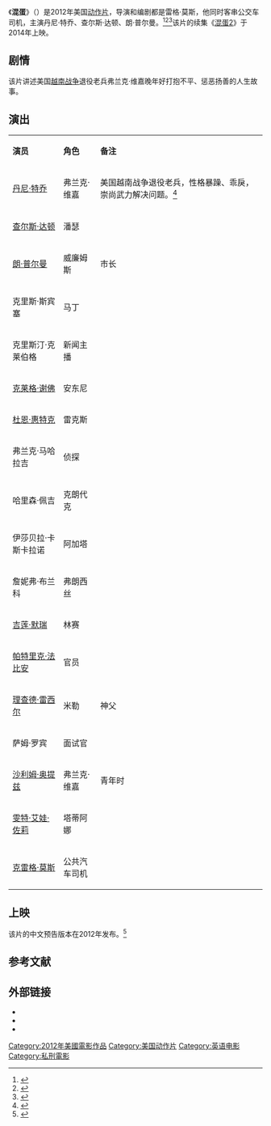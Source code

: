 {{电影信息框
| 片名     = 混蛋
| 电影原名 = ''{{lang|en|Bad Ass}}''
| 图像     = Bad Ass poser.jpg
| 图像说明 = 海报
| 导演     = 克雷格·莫斯
| 监制     = 
| 制片     = 阿什·R·沙哈
| 编剧     = 克雷格·莫斯<br>艾略特·特斯曼
| 原著     = 
| 主演     = 丹尼·特乔<br>查尔斯·达顿<br>朗·普尔曼
| 配乐     = 托德·哈伯曼
| 摄影     = 约翰·巴尔
| 剪辑     = 吉姆·弗林
| 制片商   = 
| 发行商   = [[二十世纪福克斯|二十世纪福克斯]]<br>塞缪戈温电影公司
| 上映日期 = {{Film date|2012|4|13|美国}}
| 片长     = 90分钟
| 产地     = {{USA}}
| 语言     = 英语
| 预算     = 
| 票房     = 
| 前集     = 
| 续集     = 《[[混蛋2|混蛋2]]》
| 中国大陆片名= 
| 港澳片名 = 
| 新马片名 = 
| 台湾片名 = 
}}
《'''混蛋'''》（{{lang-en|''Bad Ass''}}）是2012年美国[[动作片|动作片]]，导演和编剧都是雷格·莫斯，他同时客串公交车司机，主演丹尼·特乔、查尔斯·达顿、朗·普尔曼。<ref name=JoBlo>{{cite news|last=Walkuski|first=Eric|title=Danny Trejo is a badass in his next movie, titled Bad-Ass!|url=http://www.joblo.com/horror-movies/news/danny-trejo-is-a-badass-in-his-next-movie-titled-bad-ass|accessdate=December 29, 2011|newspaper=[[JoBlo|JoBlo]]|date=May 5, 2011|archive-date=2018-06-12|archive-url=https://web.archive.org/web/20180612210711/http://www.joblo.com/horror-movies/news/danny-trejo-is-a-badass-in-his-next-movie-titled-bad-ass|dead-url=no}}</ref><ref>{{cite web|last=Fischer, Russ|title=Danny Trejo is a Fightin’ Meme|url=http://www.slashfilm.com/bad-ass-trailer-danny-trejo-fightin-meme/|publisher=[[混蛋/Film|混蛋//Film]]|date=December 24, 2011|accessdate=December 29, 2011|archive-date=2021-01-17|archive-url=https://web.archive.org/web/20210117102710/https://www.slashfilm.com/bad-ass-trailer-danny-trejo-fightin-meme/|dead-url=no}}</ref><ref>{{cite web|last=Staff|title=Danny Trejo Is a Bad Ass as the Beard Man in This Epic Trailer|url=http://geektyrant.com/news/2011/12/24/danny-trejo-is-a-bad-ass-as-the-beard-man-in-this-epic-trail.html|publisher=Geek Tyrant|date=December 24, 2011 |accessdate=December 29, 2011}}</ref>该片的续集《[[混蛋2|混蛋2]]》于2014年上映。

== 剧情 ==
该片讲述美国[[越南战争|越南战争]]退役老兵弗兰克·维嘉晚年好打抱不平、惩恶扬善的人生故事。

== 演出 ==
{|class="wikitable" width="55%"
|- style="background:cornflowerblue; color:white" align=center
|style="width:11%"|'''演员'''||style="width:8%"|'''角色'''||style="width:36%"|'''备注'''
|-
| [[丹尼·特乔|丹尼·特乔]] || 弗兰克·维嘉 || 美国越南战争退役老兵，性格暴躁、乖戾，崇尚武力解决问题。<ref>{{cite web |url=http://ent.163.com/11/1228/08/7MBLBSK7000300B1.html |title=《混蛋》曝光电影海报 大反派丹尼饰退伍老兵 |date=2011-12-28 |accessdate=2014-04-13 |work=网易 |archive-date=2014-04-13 |archive-url=https://web.archive.org/web/20140413145740/http://ent.163.com/11/1228/08/7MBLBSK7000300B1.html |dead-url=no }}</ref>
|-
| [[查尔斯·达顿|查尔斯·达顿]] || 潘瑟 || 
|- 
| [[朗·普尔曼|朗·普尔曼]] || 威廉姆斯 || 市长
|- 
| 克里斯·斯宾塞 || 马丁 || 
|-
| 克里斯汀·克莱伯格 || 新闻主播 || 
|-
| [[克莱格·谢佛|克莱格·谢佛]] || 安东尼 || 
|- 
| [[杜恩·惠特克|杜恩·惠特克]] || 雷克斯 || 
|-
| 弗兰克·马哈拉吉 || 侦探|| 
|-
| 哈里森·佩吉 || 克朗代克 || 
|-
| 伊莎贝拉·卡斯卡拉诺 || 阿加塔  || 
|-
| 詹妮弗·布兰科 || 弗朗西丝 || 
|-
| [[吉莲·默瑞|吉莲·默瑞]] || 林赛 || 
|-
| [[帕特里克·法比安|帕特里克·法比安]] || 官员 || 
|-
| [[理查德·雷西尔|理查德·雷西尔]] || 米勒 || 神父
|-
| 萨姆·罗宾 || 面试官 || 
|-
| [[沙利姆·奥提兹|沙利姆·奥提兹]] || 弗兰克·维嘉 || 青年时
|-
| [[雯特·艾娃·佐莉|雯特·艾娃·佐莉]] || 塔蒂阿娜 || 
|-
| [[克雷格·莫斯|克雷格·莫斯]] || 公共汽车司机 || 
|}

== 上映 ==
该片的中文预告版本在2012年发布。<ref>{{cite web |url=http://video.sina.com.cn/v/b/76389944-2769740902.html |title=丹尼·特乔《混蛋》中文预告 暴戾老头痛扁后生仔 |date=2012-06-07 |accessdate=2014-04-13 |work=新浪 |archive-date=2016-03-04 |archive-url=https://web.archive.org/web/20160304104909/http://video.sina.com.cn/v/b/76389944-2769740902.html |dead-url=no }}</ref>

== 参考文献 ==
{{reflist}}

== 外部链接==
* {{Mtime|158895}}
* {{official website|http://www.HeIsBadAss.com}}
* {{IMDb title|1928330}}

{{DEFAULTSORT:Bad Ass (film)}}
[[Category:2012年美國電影作品|Category:2012年美國電影作品]]
[[Category:美国动作片|Category:美国动作片]]
[[Category:英语电影|Category:英语电影]]
[[Category:私刑電影|Category:私刑電影]]
